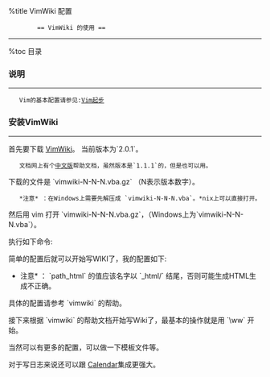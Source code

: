
%title VimWiki 配置
         == VimWiki 的使用 ==
----
%toc 目录

=== 说明 ===
----
    Vim的基本配置请参见:[[../VimStart|Vim起步]]

=== 安装VimWiki ===
----

首先要下载 [[http://www.vim.org/scripts/script.php?script_id=2226|VimWiki]]。
当前版本为`2.0.1`。
    文档网上有个[[http://code.google.com/p/vim-script-cn/source/browse/trunk/doc/vimwiki.cnx|中文版]]帮助文档，虽然版本是`1.1.1`的，但是也可以用。

下载的文件是 `vimwiki-N-N-N.vba.gz` （N表示版本数字）。
    *注意* ：在Windows上需要先解压成 `vimwiki-N-N-N.vba`。*nix上可以直接打开。

然后用 vim 打开 `vimwiki-N-N-N.vba.gz`，（Windows上为`vimwiki-N-N-N.vba`）。

执行如下命令:
{{{class="brush: vim"
vim vimwiki-N-N-N.vba
:so %
" 下面两个命令根据系统不同执行某一条
:helptags ~/.vim/doc        " *nix 下更新帮助 tags
:helptags $VIM\vimfiles\doc " Windows 下更新帮助 tags
" 这样就可以使用 :help vimwiki 命令来查看帮助
}}}

简单的配置后就可以开始写WIKI了，我的配置如下:
{{{class="brush: vim"
" 在 vimrc 中加入下面设置
let g:vimwiki_list = [{'path' : 'D:/vimwiki/my_wiki/', 'path_html' : 'D:/vimwiki/cdgs_html/', 'auto_export' : 1, 'nested_syntaxes' : { 'vim' : 'vim' } }]
let g:vimwiki_use_mouse = 1
" let g:vimwiki_w32_dir_enc = cp936
let g:vimwiki_dir_link = 'index'
let g:vimwiki_html_header_numbering = 0
" let g:vimwiki_file_exts = 'pdf,txt,doc,rtf,xls,php,zip,rar,7z,html,gz'
" let g:vimwiki_valid_html_tags = 'b,i,s,u,sub,sup,kbd,br,hr'
}}}

*注意* ： `path_html` 的值应该名字以 `_html/` 结尾，否则可能生成HTML生成不正确。

具体的配置请参考 `vimwiki` 的帮助。

接下来根据 `vimwiki` 的帮助文档开始写Wiki了，最基本的操作就是用 `\ww` 开始。

当然可以有更多的配置，可以做一下模板文件等。

对于写日志来说还可以跟 [[http://www.vim.org/scripts/script.php?script_id=52|Calendar]]集成更强大。

